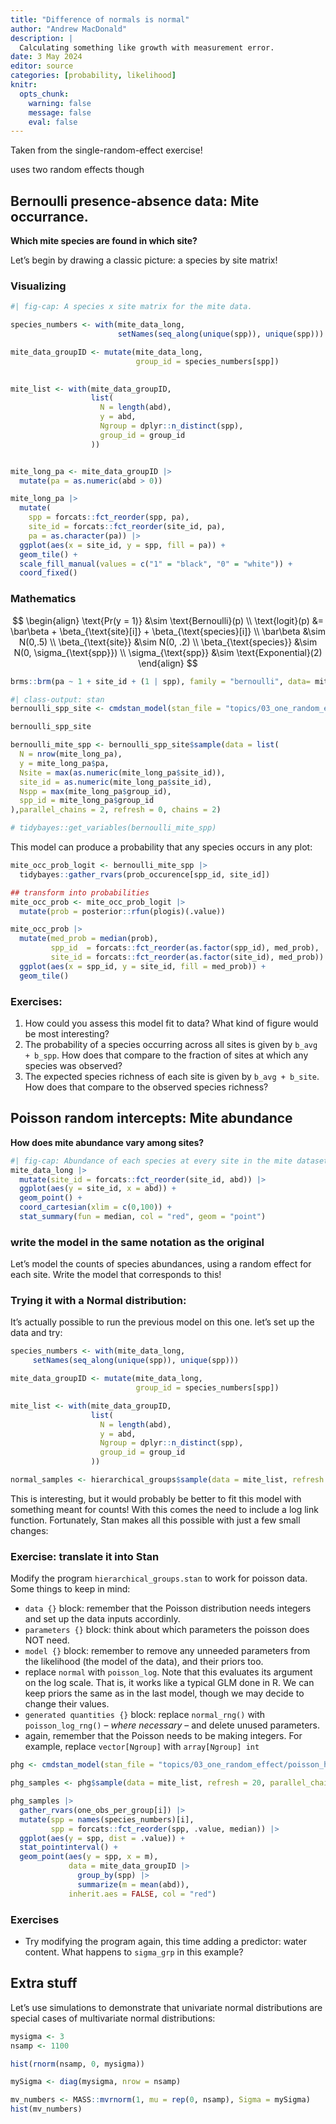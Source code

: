 ```yaml
---
title: "Difference of normals is normal"
author: "Andrew MacDonald"
description: |
  Calculating something like growth with measurement error.
date: 3 May 2024
editor: source
categories: [probability, likelihood]
knitr:
  opts_chunk: 
    warning: false
    message: false
    eval: false
---
```





Taken from the single-random-effect exercise! 

uses two random effects though


## Bernoulli presence-absence data: Mite occurrance.

**Which mite species are found in which site?**

Let's begin by drawing a classic picture: a species by site matrix!

### Visualizing 

```r
#| fig-cap: A species x site matrix for the mite data. 

species_numbers <- with(mite_data_long,
                        setNames(seq_along(unique(spp)), unique(spp)))

mite_data_groupID <- mutate(mite_data_long,
                            group_id = species_numbers[spp])

 
mite_list <- with(mite_data_groupID,
                  list(
                    N = length(abd),
                    y = abd,
                    Ngroup = dplyr::n_distinct(spp),
                    group_id = group_id
                  ))


mite_long_pa <- mite_data_groupID |> 
  mutate(pa = as.numeric(abd > 0))

mite_long_pa |> 
  mutate(
    spp = forcats::fct_reorder(spp, pa),
    site_id = forcats::fct_reorder(site_id, pa),
    pa = as.character(pa)) |>
  ggplot(aes(x = site_id, y = spp, fill = pa)) + 
  geom_tile() + 
  scale_fill_manual(values = c("1" = "black", "0" = "white")) + 
  coord_fixed()
```

### Mathematics

$$
\begin{align}
\text{Pr(y = 1)} &\sim \text{Bernoulli}(p) \\
\text{logit}(p) &= \bar\beta + \beta_{\text{site}[i]} + \beta_{\text{species}[i]} \\
\bar\beta &\sim N(0,.5) \\
\beta_{\text{site}} &\sim N(0, .2) \\
\beta_{\text{species}} &\sim N(0, \sigma_{\text{spp}}) \\
\sigma_{\text{spp}} &\sim \text{Exponential}(2)
\end{align}
$$


```r
brms::brm(pa ~ 1 + site_id + (1 | spp), family = "bernoulli", data= mite_long_pa)
```

```r
#| class-output: stan
bernoulli_spp_site <- cmdstan_model(stan_file = "topics/03_one_random_effect/bernoulli_spp_site.stan")

bernoulli_spp_site
```

```r
bernoulli_mite_spp <- bernoulli_spp_site$sample(data = list(
  N = nrow(mite_long_pa),
  y = mite_long_pa$pa,
  Nsite = max(as.numeric(mite_long_pa$site_id)),
  site_id = as.numeric(mite_long_pa$site_id),
  Nspp = max(mite_long_pa$group_id),
  spp_id = mite_long_pa$group_id
),parallel_chains = 2, refresh = 0, chains = 2)
```

```r
# tidybayes::get_variables(bernoulli_mite_spp)
```

This model can produce a probability that any species occurs in any plot:

```r
mite_occ_prob_logit <- bernoulli_mite_spp |> 
  tidybayes::gather_rvars(prob_occurence[spp_id, site_id])

## transform into probabilities
mite_occ_prob <- mite_occ_prob_logit |> 
  mutate(prob = posterior::rfun(plogis)(.value))

mite_occ_prob |> 
  mutate(med_prob = median(prob),
         spp_id  = forcats::fct_reorder(as.factor(spp_id), med_prob),
         site_id = forcats::fct_reorder(as.factor(site_id), med_prob)) |> 
  ggplot(aes(x = spp_id, y = site_id, fill = med_prob)) + 
  geom_tile()
```

### Exercises:

1. How could you assess this model fit to data? What kind of figure would be most interesting?
1. The probability of a species occurring across all sites is given by `b_avg + b_spp`. How does that compare to the fraction of sites at which any species was observed?
1. The expected species richness of each site is given by `b_avg + b_site`. How does that compare to the observed species richness?



## Poisson random intercepts: Mite abundance

**How does mite abundance vary among sites?**

```r
#| fig-cap: Abundance of each species at every site in the mite dataset. Points are species abundances, grouped on the row for that site.
mite_data_long |> 
  mutate(site_id = forcats::fct_reorder(site_id, abd)) |> 
  ggplot(aes(y = site_id, x = abd)) +
  geom_point() + 
  coord_cartesian(xlim = c(0,100)) + 
  stat_summary(fun = median, col = "red", geom = "point")
```

:::{.callout-tip}
### write the model in the same notation as the original

Let's model the counts of species abundances, using a random effect for each site. Write the model that corresponds to this!

:::


### Trying it with a Normal distribution:

It's actually possible to run the previous model on this one.
let's set up the data and try:
```r
species_numbers <- with(mite_data_long,
     setNames(seq_along(unique(spp)), unique(spp)))

mite_data_groupID <- mutate(mite_data_long,
                            group_id = species_numbers[spp])

mite_list <- with(mite_data_groupID,
                  list(
                    N = length(abd),
                    y = abd,
                    Ngroup = dplyr::n_distinct(spp),
                    group_id = group_id
                  ))

normal_samples <- hierarchical_groups$sample(data = mite_list, refresh = 0, parallel_chains = 4)
```

This is interesting, but it would probably be better to fit this model with something meant for counts! With this comes the need to include a log link function. Fortunately, Stan makes all this possible with just a few small changes:

### Exercise: translate it into Stan

Modify the program `hierarchical_groups.stan` to work for poisson data. Some things to keep in mind: 

* `data {}` block: remember that the Poisson distribution needs integers and set up the data inputs accordinly.
* `parameters {}` block: think about which parameters the poisson does NOT need. 
* `model {}` block: remember to remove any unneeded parameters from the likelihood (the model of the data), and their priors too.
* replace `normal` with `poisson_log`. Note that this evaluates its argument on the log scale. That is, it works like a typical GLM done in R. We can keep priors the same as in the last model, though we may decide to change their values.
* `generated quantities {}` block: replace `normal_rng()` with `poisson_log_rng()` -- _where necessary_ -- and delete unused parameters.
* again, remember that the Poisson needs to be making integers. For example, replace `vector[Ngroup]` with `array[Ngroup] int `

```r
phg <- cmdstan_model(stan_file = "topics/03_one_random_effect/poisson_hier_groups.stan")

phg_samples <- phg$sample(data = mite_list, refresh = 20, parallel_chains = 2, chains = 2)

phg_samples |> 
  gather_rvars(one_obs_per_group[i]) |> 
  mutate(spp = names(species_numbers)[i],
         spp = forcats::fct_reorder(spp, .value, median)) |> 
  ggplot(aes(y = spp, dist = .value)) + 
  stat_pointinterval() + 
  geom_point(aes(y = spp, x = m),
             data = mite_data_groupID |> 
               group_by(spp) |> 
               summarize(m = mean(abd)),
             inherit.aes = FALSE, col = "red")
```

### Exercises

* Try modifying the program again, this time adding a predictor: water content. What happens to `sigma_grp` in this example?



## Extra stuff

Let's use simulations to demonstrate that univariate normal distributions are special cases of multivariate normal distributions:

```r
mysigma <- 3
nsamp <- 1100

hist(rnorm(nsamp, 0, mysigma))

mySigma <- diag(mysigma, nrow = nsamp)

mv_numbers <- MASS::mvrnorm(1, mu = rep(0, nsamp), Sigma = mySigma)
hist(mv_numbers)
```

